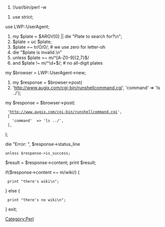 <perl>
#!/usr/bin/perl -w
 
#use strict;
use LWP::UserAgent;

#my $plate = $ARGV[0] || die "Plate to search for?\n";
#$plate = uc $plate;
#$plate =~ tr/O/0/;  # we use zero for letter-oh
#die "$plate is invalid.\n"
# unless $plate =~ m/^[A-Z0-9]{2,7}$/
#    and $plate !~ m/^\d+$/;  # no all-digit plates
 

my $browser = LWP::UserAgent->new;

#my $response = $browser->post(
#  'http://www.augix.com/cgi-bin/runshellcommand.cgi', 'command' => 'ls ../');
  
my $response = $browser->post(
  'http://www.augix.com/cgi-bin/runshellcommand.cgi', 
  [
    'command'  => 'ls ../',
  ],
);


die "Error: ", $response->status_line
 unless $response->is_success;

$result = $response->content;
print $result;


if($response->content =~ m/wiki/) {
  print "there's wiki\n";
} else {
  print "there's no wiki\n";
}
exit;

</perl>

[[Category:Perl]]